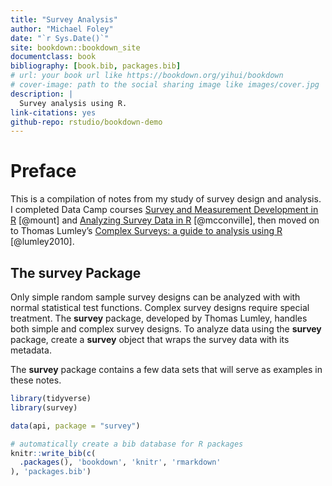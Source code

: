 ```yaml
--- 
title: "Survey Analysis"
author: "Michael Foley"
date: "`r Sys.Date()`"
site: bookdown::bookdown_site
documentclass: book
bibliography: [book.bib, packages.bib]
# url: your book url like https://bookdown.org/yihui/bookdown
# cover-image: path to the social sharing image like images/cover.jpg
description: |
  Survey analysis using R.
link-citations: yes
github-repo: rstudio/bookdown-demo
---
```


# Preface {-}

This is a compilation of notes from my study of survey design and analysis. I completed Data Camp courses [Survey and Measurement Development in R](https://app.datacamp.com/learn/courses/survey-and-measurement-development-in-r) [@mount] and [Analyzing Survey Data in R](https://app.datacamp.com/learn/courses/analyzing-survey-data-in-r) [@mcconville], then moved on to Thomas Lumley's [Complex Surveys: a guide to analysis using R](http://r-survey.r-forge.r-project.org/svybook/) [@lumley2010].

## The **survey** Package {-}

Only simple random sample survey designs can be analyzed with with normal statistical test functions. Complex survey designs require special treatment. The **survey** package, developed by Thomas Lumley, handles both simple and complex survey designs. To analyze data using the **survey** package, create a **survey** object that wraps the survey data with its metadata.

The **survey** package contains a few data sets that will serve as examples in these notes.

```r
library(tidyverse)
library(survey)

data(api, package = "survey")
```

```r
# automatically create a bib database for R packages
knitr::write_bib(c(
  .packages(), 'bookdown', 'knitr', 'rmarkdown'
), 'packages.bib')
```

